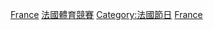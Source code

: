 [[Category:各國綜合運動會|France]]
[[Category:法國體育競賽|]]
[[Category:法國節日|Category:法國節日]]
[[Category:歐洲綜合運動會|France]]